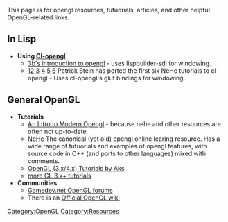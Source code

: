This page is for opengl resources, tutuorials, articles, and other helpful OpenGL-related links.

== In Lisp == 

*'''Using [[Cl-opengl]]'''
** [http://3bb.cc/tutorials/cl-opengl/index.html 3b's introduction to opengl] - uses lispbuilder-sdl for windowing.
** [http://nklein.com/2010/06/nehe-tutorials-for-cl-opengl/ 1][http://nklein.com/2010/06/nehe-tutorial-02-drawing-triangles-and-quadrilaterals/ 2] [http://nklein.com/2010/06/nehe-tutorial-03-color/ 3] [http://nklein.com/2010/06/nehe-tutorial-04-rotation/ 4] [http://nklein.com/2010/06/nehe-tutorial-05-solids/ 5] [http://nklein.com/2010/06/nehe-tutorial-06-textured-solids/ 6] Patrick Stein has ported the first six NeHe tutorials to cl-opengl - Uses cl-opengl's glut bindings for windowing.

== General OpenGL == 



*'''Tutorials'''
** [http://duriansoftware.com/joe/An-intro-to-modern-OpenGL.-Table-of-Contents.html An Intro to Modern Opengl] - because nehe and other resources are often not up-to-date
** [http://nehe.gamedev.net/ NeHe] The canonical (yet old) opengl online learing resource. Has a wide range of tutuorials and examples of opengl features, with source code in C++ (and ports to other languages) mixed with comments.
** [http://sites.google.com/site/opengltutorialsbyaks/home OpenGL (3.x/4.x) Tutorials by Aks]
** [http://www.arcsynthesis.org/gltut/ more GL 3.x+ tutorials]
*'''Communities'''
** [http://www.gamedev.net/community/forums/forum.asp?forum_id=25 Gamedev.net OpenGL forums]
** There is an [http://www.opengl.org/wiki/Main_Page Official OpenGL wiki]

[[Category:OpenGL]]
[[Category:Resources]]